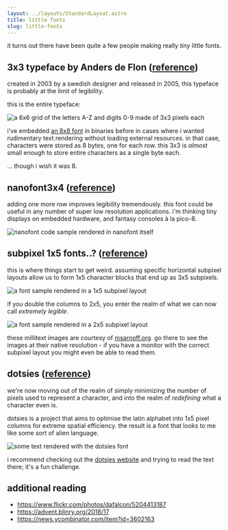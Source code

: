 ```yaml
---
layout: ../layouts/StandardLayout.astro
title: little fonts
slug: little-fonts
---
```



it turns out there have been quite a few people making really _tiny_ little
fonts.

## 3x3 typeface by Anders de Flon ([reference](http://luc.devroye.org/fonts-51468.html))

created in 2003 by a swedish designer and released in 2005, this typeface is
probably at the limit of legibility.

this is the entire typeface:

![a 6x6 grid of the letters A-Z and digits 0-9 made of 3x3 pixels each](/pages/little-fonts/3x3.webp)

i've embedded [an 8x8 font](https://github.com/dhepper/font8x8) in binaries
before in cases where i wanted rudimentary text rendering without loading
external resources. in that case, characters were stored as 8 bytes, one for
each row. this 3x3 is _almost_ small enough to store entire characters as
a single byte each.

<Fragment set:html={sample} />

... though i wish it was 8.

## nanofont3x4 ([reference](https://github.com/Michaelangel007/nanofont3x4))

adding one more row improves legibility tremendously. this font could be useful
in any number of super low resolution applications. i'm thinking tiny displays
on embedded hardware, and fantasy consoles à la pico-8.

![nanofont code sample rendered in nanofont itself](/pages/little-fonts/nanofont3x4.webp)

## subpixel 1x5 fonts..? ([reference](https://github.com/tangmi/really-small-font))

this is where things start to get weird. assuming specific horizontal subpixel
layouts allow us to form 1x5 character blocks that end up as 3x5 subpixels.

![a font sample rendered in a 1x5 subpixel layout](/pages/little-fonts/subpixel.webp)

if you double the columns to 2x5, you enter the realm of what we can now call _extremely legible_.

![a font sample rendered in a 2x5 subpixel layout](/pages/little-fonts/subpixel2.webp)

these millitext images are courtesy of [msarnoff.org](http://www.msarnoff.org/millitext/).
go there to see the images at their native resolution - if you have a monitor
with the correct subpixel layout you might even be able to read them.

## dotsies ([reference](https://dotsies.org/))

we're now moving out of the realm of simply minimizing the number of pixels used
to represent a character, and into the realm of _redefining_ what a character
even is.

dotsies is a project that aims to optimise the latin alphabet into 1x5 pixel
columns for extreme spatial efficiency. the result is a font that looks to me
like some sort of alien language.

![some text rendered with the dotsies font](/pages/little-fonts/dotsies.webp)

i recommend checking out the [dotsies website](https://dotsies.org) and trying
to read the text there; it's a fun challenge.

## additional reading

- https://www.flickr.com/photos/dafalcon/5204413187
- https://advent.blinry.org/2018/17
- https://news.ycombinator.com/item?id=3602163
